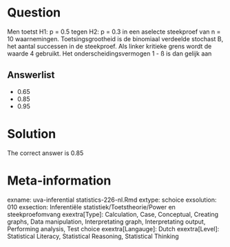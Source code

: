 Question
========

Men toetst H1: p = 0.5 tegen H2: p = 0.3 in een aselecte steekproef van n = 10 waarnemingen. Toetsingsgrootheid is de binomiaal verdeelde stochast B, het aantal successen in de steekproef. Als linker kritieke grens wordt de waarde 4 gebruikt. Het onderscheidingsvermogen 1 - ß is dan gelijk aan 

Answerlist
----------
* 0.65
* 0.85
* 0.95

Solution
========

The correct answer is  0.85 

Meta-information
================
exname: uva-inferential statistics-226-nl.Rmd 
extype: schoice 
exsolution: 010 
exsection: Inferentiële statistiek/Toetstheorie/Power en steekproefomvang
exextra[Type]: Calculation, Case, Conceptual, Creating graphs, Data manipulation, Interpretating graph, Interpretating output, Performing analysis, Test choice 
exextra[Langauge]: Dutch 
exextra[Level]: Statistical Literacy, Statistical Reasoning, Statistical Thinking 
